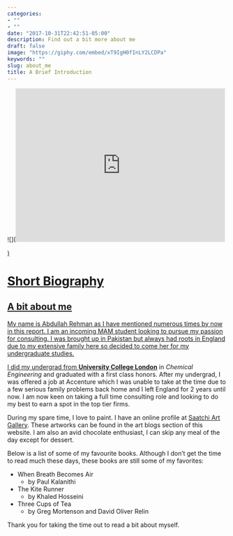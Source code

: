 ```yaml
---
categories:
- ""
- ""
date: "2017-10-31T22:42:51-05:00"
description: Find out a bit more about me
draft: false
image: "https://giphy.com/embed/xT9IgH0fInLY2LCDPa"
keywords: ""
slug: about_me
title: A Brief Introduction
---
```

![](<iframe src="https://giphy.com/embed/xT9IgH0fInLY2LCDPa" width="480" height="352" frameBorder="0" class="giphy-embed" allowFullScreen></iframe><p><a href="https://giphy.com/gifs/trippy-glitch-space-xT9IgH0fInLY2LCDPa">)

# Short Biography
## A bit about me

My name is Abdullah Rehman as I have mentioned numerous times by now in this report. I am an incoming MAM student looking to pursue my passion for consulting. I was brought up in Pakistan but always had roots in England due to my extensive family here so decided to come her for my undergraduate studies.

I did my undergrad from [**University College London**](https://www.ucl.ac.uk) in *Chemical Engineering* and graduated with a first class honors. After my undergrad, I was offered a job at Accenture which I was unable to take at the time due to a few serious family problems back home and I left England for 2 years until now. I am now keen on taking a full time consulting role and looking to do my best to earn a spot in the top tier firms. 

During my spare time, I love to paint. I have an online profile at [Saatchi Art Gallery](https://www.saatchiart.com/account/artworks/1107889). These artworks can be found in the art blogs section of this website. I am also an avid chocolate enthusiast, I can skip any meal of the day except for dessert. 


Below is a list of some of my favourite books. Although I don't get the time to read much these days, these books are still some of my favorites:

* When Breath Becomes Air
     * by Paul Kalanithi
* The Kite Runner
     * by Khaled Hosseini
* Three Cups of Tea
     * by Greg Mortenson and David Oliver Relin

Thank you for taking the time out to read a bit about myself.